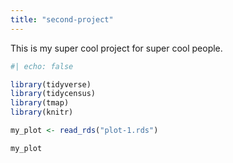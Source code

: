 ```yaml
---
title: "second-project"
---
```


This is my super cool project for super cool people.
```r
#| echo: false

library(tidyverse)
library(tidycensus)
library(tmap)
library(knitr)

my_plot <- read_rds("plot-1.rds")

my_plot
```